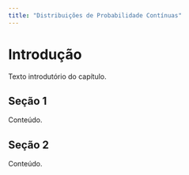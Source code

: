 ```yaml
---
title: "Distribuições de Probabilidade Contínuas"
---
```


# Introdução

Texto introdutório do capítulo.

## Seção 1

Conteúdo.

## Seção 2

Conteúdo.


